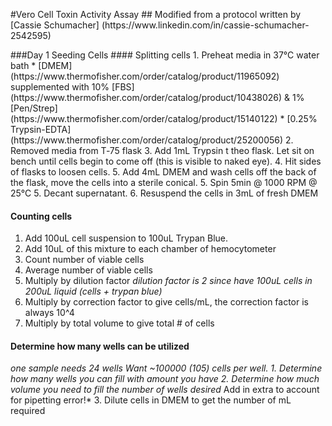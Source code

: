 #Vero Cell Toxin Activity Assay 
## Modified from a protocol written by [Cassie Schumacher] (https://www.linkedin.com/in/cassie-schumacher-2542595)

###Day 1 Seeding Cells
#### Splitting cells
1. Preheat media in 37°C water bath
	* [DMEM] (https://www.thermofisher.com/order/catalog/product/11965092) supplemented with 10% [FBS] (https://www.thermofisher.com/order/catalog/product/10438026) & 1% [Pen/Strep] (https://www.thermofisher.com/order/catalog/product/15140122)
	* [0.25% Trypsin-EDTA] (https://www.thermofisher.com/order/catalog/product/25200056)
2. Removed media from T‐75 flask 
3. Add 1mL Trypsin t theo flask. Let sit on bench until cells begin to come off (this is visible to naked eye).
4. Hit sides of flasks to loosen cells. 
5. Add 4mL DMEM and wash cells off the back of the flask, move the cells into a sterile conical.
5. Spin 5min @ 1000 RPM @ 25°C
5. Decant supernatant.
6. Resuspend the cells in 3mL of fresh DMEM

#### Counting cells
1.	Add 100uL cell suspension to 100uL Trypan Blue.
2.	Add 10uL of this mixture to each chamber of hemocytometer
3.	Count number of viable cells
4.	Average number of viable cells
5.	Multiply by dilution factor *dilution factor is 2 since have 100uL cells in 200uL liquid (cells + trypan blue)*
6.	Multiply by correction factor to give cells/mL, the correction factor is always 10^4
7.	Multiply by total volume to give total # of cells

#### Determine how many wells can be utilized
*one sample needs 24 wells
Want ~100000 (105) cells per well.
1.	Determine how many wells you can fill with amount you have 
2.	Determine how much volume you need to fill the number of wells desired 
*Add in extra to account for pipetting error!*
3.	Dilute cells in DMEM to get the number of mL required 
